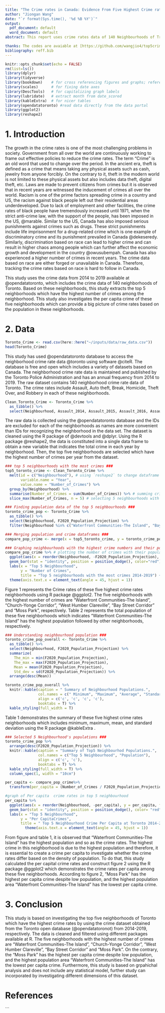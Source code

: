 ---
title: "The Crime rates in Canada: Evidence From Five Highest Crime rates Neighbourhoods"
author: "Jiongan Wang"
date: "`r format(Sys.time(), '%d %B %Y')`"
output:
  pdf_document: default
  word_document: default
abstract: This report uses crime rates data of 140 Neighbourhoods of Tronoto and extracts the top 5 neighbourhood with maximum number of crime. The data shows that crime has gradually increased from 2014 to 2019 in the Neighbourhood area of Toronto and indicates better police survillance. Howwever, the per capita crime rates data of these top 5 Neighbourhood demonstrates that area with higher population have lower number of crime rates and vice-versa.

thanks: The codes are avaiable at [https://github.com/wangjio4/top5crimerates](https://github.com/wangjio4/top5crimerates).
bibliography: reff.bib
---

```{r setup, include = FALSE}
knitr::opts_chunk$set(echo = FALSE)
rm(list=ls())
library(dplyr)
library(tidyverse)
library(bookdown)    # for cross referencing figures and graphs; referencing
library(scales)      # for fixing date axes
library(DescTools)   # for capitalizing graph labels
library(lubridate)   # extract month from date_scored
library(kableExtra)  # for nicer tables
library(opendatatoronto) #read data directly from the data portal
library(ggplot2)
library(reshape2)
```

# 1. Introduction

The growth in the crime rates is one of the most challenging problems in society. Government from all over the world are continuously working to frame out effective policies to reduce the crime rates. The term “Crime” is an old word that used to change over the period. In the ancient era, theft is defined as a crime that means taking any physical assets such as cash, jewelry from anyone forcibly. On the contrary to it, theft in the modern world is not limited to these physical assets but also includes data theft, digital theft, etc. Laws are made to prevent citizens from crimes but it is observed that in recent years are witnessed the inducement of crimes all over the world. Racism is one of the prime factors spreading crime in a country and US, the racism against black people left out their residential areas underdeveloped. Due to lack of employment and other facilities, the crime rates of black people have tremendously increased until 1971, when the strict anti-crime law, with the support of the people, has been imposed in the US, @marable.\par

Similar to the US, Canada has also imposed serious punishments against crimes such as drugs. These strict punishments include life imprisonment for a drug-related crime which is one example of discriminatory crime and its punishment prevailed in Canada @dekeseredy.  Similarly, discrimination based on race can lead to higher crime and can result in higher chaos among people which can further affect the economic growth and development in the country @owusubempah. Canada has also experienced a higher number of crimes in recent years. The crime data based on race are either forged or unavailable in Canada. Therefore, tracking the crime rates based on race is hard to follow in Canada.\par

This study uses the crime data from 2014 to 2019 available at @opendatatoronto, which includes the crime data of 140 neighborhoods of Toronto. Based on these neighborhoods, this study extracts the top 5 neighborhoods which have the highest number of crimes among the neighborhood. This study also investigates the per capita crime of these five neighborhoods which can provide a big picture of crime rates based on the population in these neighborhoods.

# 2. Data

```{r data load from opentoronto, include=FALSE}

Toronto_Crime <- read.csv(here::here("~/inputs/data/raw_data.csv"))
head(Toronto_Crime)
```

This study has used @opendatatoronto database to access the neighborhood crime rate data @toronto using software @citeR. The database is free and open which includes a variety of datasets based on Canada. The neighborhood crime rate data is maintained and published by the Toronto Police Administration and has an annual frequency from 2014 to 2019. The raw dataset contains 140 neighborhood crime rate data of Toronto. The crime rates include Assault, Auto theft, Break, Homicide, Theft Over, and Robbery in each of these neighborhoods.\par

```{r}
Clean_Toronto_Crime <- Toronto_Crime %>%
  as_tibble() %>%
  select(Neighbourhood, Assault_2014, Assault_2015, Assault_2016, Assault_2017, Assault_2018, Assault_2019, AutoTheft_2014, AutoTheft_2015, AutoTheft_2016, AutoTheft_2017, AutoTheft_2018, AutoTheft_2019, BreakAndEnter_2014, BreakAndEnter_2015, BreakAndEnter_2016, BreakAndEnter_2017, BreakAndEnter_2018, BreakAndEnter_2019, Homicide_2014, Homicide_2015, Homicide_2016, Homicide_2017, Homicide_2018, Homicide_2019, TheftOver_2014, TheftOver_2015, TheftOver_2016, TheftOver_2017, TheftOver_2018, TheftOver_2019, Robbery_2014, Robbery_2015, Robbery_2016, Robbery_2017, Robbery_2018, Robbery_2019)
```

The raw data is collected using the @opendatatoronto database and the IDs are excluded for each of the neighborhoods as names are more convenient than IDs for recognizing the neighborhood in the data set.  The dataset is cleaned using the R package of @devtools and @dplyr. Using the R package @reshape2, the data is constituted into a single data frame to obtain a new variable that indicates the total crime in each year by neighborhood. Then, the top five neighborhoods are selected which have the highest number of crimes per year from the dataset.

```{r}
### top 5 neighbourhoods with the most crimes ###
top5_toronto_crime <- Clean_Toronto_Crime %>%
  melt(id = c("Neighbourhood"), # using `reshape2` to change dataframe to long-format data for plotting. kept Neighbourhood as the ID
       variable.name = "Year",
       value.name = "Number_of_Crimes") %>%
  group_by(Neighbourhood) %>%
  summarise(Number_of_Crimes = sum(Number_of_Crimes)) %>% # summing crime by neighbourhood 
  slice_max(Number_of_Crimes, n = 5) # selecting 5 neighbourhoods with the most crime

```

```{r}
### Finding population data of the top 5 neighbourhoods ###
toronto_crime_pop <- Toronto_Crime %>%
  as_tibble() %>%
  select(Neighbourhood, F2020_Population_Projection) %>%
  filter(Neighbourhood %in% c("Waterfront Communities-The Island", "Bay Street Corridor", "Church-Yonge Corridor", "West Humber-Clairville", "Moss Park"))
```


```{r}
### Merging population and crime dataframes ###
compare_pop_crime <- merge(x = top5_toronto_crime, y = toronto_crime_pop, by = "Neighbourhood", all = TRUE)
```


```{r}
### Graphing neighbourhoods with the highest crime numbers and their population ###
compare_pop_crime %>% # plotting the number of crimes with their population
  ggplot(aes(x = reorder(Neighbourhood, -F2020_Population_Projection), y = Number_of_Crimes, fill = F2020_Population_Projection)) + # ordered by population size
  geom_bar(stat = "identity", position = position_dodge(), color="red") +
  labs(x = "Top 5 Neighbourhood",
       y = "Number of Crimes",
       title = "Top 5 neighbourhoods with the most crimes 2014-2019") +
  theme(axis.text.x = element_text(angle = 45, hjust = 1))
```

Figure 1 represents the Crime rates of these five highest crime rates neighborhoods using R package @ggplot2. The five neighborhoods with the highest number of crimes are “Waterfront Communities-The Island”, “Church-Yonge Corridor”, “West Humber Clareville”, “Bay Street Corridor” and “Moss Park”, respectively. Table 2 represents the total population of these five neighborhoods which indicates “Waterfront Communities-The Island” has the highest population followed by other neighborhoods, respectively.

```{r echo=FALSE}
### Understanding neighbourhood population ###
toronto_crime_pop_overall <- Toronto_Crime %>%
  as_tibble() %>%
  select(Neighbourhood, F2020_Population_Projection) %>%
  summarize(
    The_min = min(F2020_Population_Projection),
    The_max = max(F2020_Population_Projection),
    Mean = mean(F2020_Population_Projection),
    Std_dev = sd(F2020_Population_Projection)) %>%
  arrange(desc(Mean))
```

```{r}
toronto_crime_pop_overall %>%
  knitr::kable(caption = " Summary of Neighbourhood Populations.", 
               col.names = c(" Minimum", "Maximum", "Average", "Standard Deviation"),
               align = c('c', 'c', 'c', 'c'),
               booktabs = T) %>%
  kable_styling(full_width = T)
```

Table 1 demonstrates the summary of these five highest crime rates neighborhoods which includes minimum, maximum, mean, and standard deviation using the R package @kableExtra . 

```{r}
### Selected 5 Neighbourhood's populations ###
toronto_crime_pop %>%
  arrange(desc(F2020_Population_Projection)) %>%
  knitr::kable(caption = "Summary of Top5 Neighbourhod Populations.", 
               col.names = c("Top 5 Neighbourhood", "Population"),
               align = c('c', 'c'),
               booktabs = T) %>%
  kable_styling(full_width = T) %>%
  column_spec(1, width = "10cm")
```

```{r}

per_capita <- compare_pop_crime%>%
  transform(per_capita = (Number_of_Crimes / F2020_Population_Projection) * 100000)
```


```{r}
#graph of Per capita  crime rates in top 5 neighbourhood 
per_capita %>%
  ggplot(aes(x = reorder(Neighbourhood, -per_capita), y = per_capita, fill = F2020_Population_Projection,)) +
  geom_bar(stat = "identity", position = position_dodge(), color= "red") +
  labs(x = "Top 5 Neighbourhood",
       y = "Per CapitaCrimes",
       title = " Top 5 Neighbourhood Crime Per Capita at Toronto 2014-2019")+
         theme(axis.text.x = element_text(angle = 45, hjust = 1))
```

From figure and table 1, it is observed that “Waterfront Communities-The Island” has the highest population and so as the crime rates. The highest crime in this neighborhood is due to the highest population and therefore, it is essential to create a crime per capita to investigate whether the crime rates differ based on the density of population. To do that, this study calculated the per capital crime rates and construct figure 2 using the R package @ggplot2 which demonstrates the crime rates per capita among these five neighborhoods. According to figure 2, “Moss Park” has the highest per capita crime despite low population, and the highest population area “Waterfront Communities-The Island” has the lowest per capita crime.

# 3. Conclusion

This study is based on investigating the top five neighborhoods of Toronto which have the highest crime rates by using the crime dataset obtained from the Toronto open database (@opendatatoronot) from 2014-2019, respectively. The data is cleaned and filtered using different packages available at R. The five neighborhoods with the highest number of crimes are “Waterfront Communities-The Island”, “Church-Yonge Corridor”, “West Humber Clareville”, “Bay Street Corridor” and “Moss Park”. On the contrary, the “Moss Park” has the highest per capita crime despite low population, and the highest population area “Waterfront Communities-The Island” has the lowest per capita crime. Furthermore, this study is based on grpahichal analysis and does not include any statistical model, further study can incorporated by investigating different dimensions of this dataset.

\pagebreak

# References
```